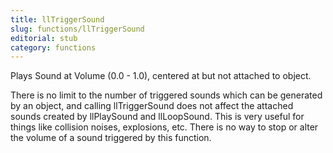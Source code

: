 ```yaml
---
title: llTriggerSound
slug: functions/llTriggerSound
editorial: stub
category: functions
---
```


<LSLFunction name="llTriggerSound"/>

Plays Sound at Volume (0.0 - 1.0), centered at but not attached to object.

There is no limit to the number of triggered sounds which can be generated by an object, and calling llTriggerSound does not affect the attached sounds created by llPlaySound and llLoopSound. This is very useful for things like collision noises, explosions, etc. There is no way to stop or alter the volume of a sound triggered by this function.
